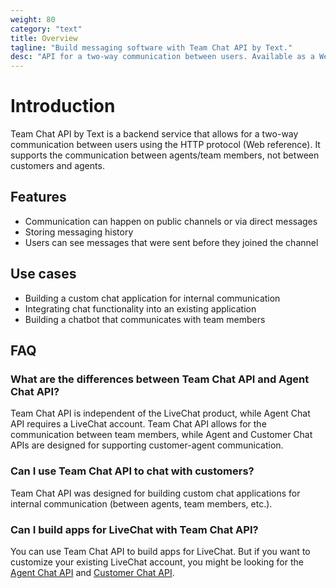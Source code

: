 ```yaml
---
weight: 80
category: "text"
title: Overview
tagline: "Build messaging software with Team Chat API by Text."
desc: "API for a two-way communication between users. Available as a Web API."
---
```


# Introduction

Team Chat API by Text is a backend service that allows for a two-way communication between users using the HTTP protocol (Web reference). It supports the communication between agents/team members, not between customers and agents.

## Features

- Communication can happen on public channels or via direct messages
- Storing messaging history
- Users can see messages that were sent before they joined the channel

## Use cases

- Building a custom chat application for internal communication
- Integrating chat functionality into an existing application
- Building a chatbot that communicates with team members

## FAQ

### What are the differences between Team Chat API and Agent Chat API?

Team Chat API is independent of the LiveChat product, while Agent Chat API requires a LiveChat account. Team Chat API allows for the communication between team members, while Agent and Customer Chat APIs are designed for supporting customer-agent communication.

### Can I use Team Chat API to chat with customers?

Team Chat API was designed for building custom chat applications for internal communication (between agents, team members, etc.).

### Can I build apps for LiveChat with Team Chat API?

You can use Team Chat API to build apps for LiveChat. But if you want to customize your existing LiveChat account, you might be looking for the [Agent Chat API](https://developers.livechat.com/docs/messaging/agent-chat-api/) and [Customer Chat API](https://developers.livechat.com/docs/messaging/customer-chat-api/).
